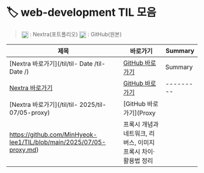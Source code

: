 # 🏷️ web-development TIL 모음

> <img src="/vercel.png" width="18" style="vertical-align:middle" /> : Nextra(포트폴리오)   <img src="/github.png" width="18" style="vertical-align:middle" /> : GitHub(원본)

| 제목 | 바로가기 | Summary |
|------|----------|---------|
| [Nextra 바로가기](/til/til- Date /til- Date /) | [GitHub 바로가기]() | Summary |
| [Nextra 바로가기](/til/til-/til-/) | [GitHub 바로가기]() | --------- |
| [Nextra 바로가기](/til/til- 2025/til-07/05-proxy) | [GitHub 바로가기](Proxy
https://github.com/MinHyeok-lee1/TIL/blob/main/2025/07/05-proxy.md) | 프록시 개념과 네트워크, 리버스, 이미지 프록시 차이·활용법 정리 |
